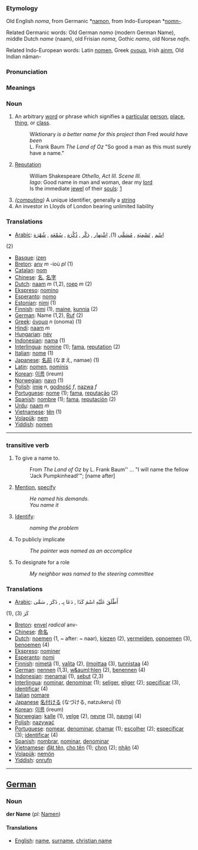 === Etymology ===
Old English ''noma'', from Germanic *[[namon]], from Indo-European *[[nomn-]].

Related Germanic words: Old German ''namo'' (modern German Name), middle Dutch ''name'' (naam), old Frisian ''noma'', Gothic ''namo'', old Norse ''nafn''.

Related Indo-European words: Latin [[nomen]], Greek [[ονομα]], Irish [[ainm]], Old Indian n&acirc;man-

=== Pronunciation ===

=== Meanings ===

=== Noun ===
# An arbitrary [[word]] or phrase which signifies a [[particular]] [[person]], [[place]], [[thing]], or [[class]]. 
#: Wiktionary ''is a better name for this project than'' Fred '' would have been''
#: L. Frank Baum ''The Land of Oz'' "So good a man as this must surely have a name."
# [[Reputation]]
#: William Shakespeare <i>Othello, Act III. Scene III.</i><br>''Iago'': Good name in man and woman, dear my [[lord]]<br>Is the immediate [[jewel]] of their [[soul|souls]]: [http://www.bartleby.com/100/138.34.42.html]
#''([[computing]])'' A unique identifier, generally a [[string]]
# An investor in Lloyds of London bearing unlimited liability

=== Translations ===
*[[Arabic]]: [[اِسْم]] , [[تَسْمِيَة]] , [[مُسَمًّى]]   (1), [[اِشْتِهار]] , [[ذِكْر]] , [[ذُكْرَة]] , [[سُمْعَة]] , [[شُهْرَة]]
(2)
*[[Basque]]: [[izen]]
*[[Breton]]: [[anv]] ''m'' -ioù ''pl'' (1)
*[[Catalan]]: [[nom]]
*[[Chinese]]: [[名]], [[名字]]
*[[Dutch]]: [[naam]] ''m'' (1,2), [[roep]] ''m'' (2)
*[[Ekspreso]]: [[nomino]]
*[[Esperanto]]: [[nomo]]
*[[Estonian]]: [[nimi]] (1)
*[[Finnish]]: [[nimi]] (1), [[maine]], [[kunnia]] (2)
*[[German]]: Name (1,2), [[Ruf]] (2)
*[[Greek]]: [[όνομα]] ''n'' (onoma) (1)
*[[Hindi]]: [[naam]] ''m''
*[[Hungarian]]: [[név]]
*[[Indonesian]]: [[nama]] (1) 
*[[Interlingua]]: [[nomine]] (1); [[fama]], [[reputation]] (2)
*[[Italian]]: [[nome]] (1)
*[[Japanese]]: [[名前]] (なまえ, namae) (1)
*[[Latin]]: [[nomen]], [[nominis]]
*[[Korean]]: [[이름]] (ireum)
*[[Norwegian]]: [[navn]] (1)
*[[Polish]]: [[imię]] ''n'', [[godność]] ''f'', [[nazwa]] ''f''
*[[Portuguese]]: [[nome]] (1); [[fama]], [[reputação]] (2)
*[[Spanish]]: [[nombre]] (1); [[fama]], [[reputación]] (2)
*[[Urdu]]: [[naam]] ''m''
*[[Vietnamese]]: [[tên]] (1)
*[[Volapük]]: [[nem]]
*[[Yiddish]]: [[nomen]]

----

=== transitive verb ===
# To give a name to.
#: From ''The Land of Oz'' by L. Frank Baum'' ... "I will name the fellow 'Jack Pumpkinhead!'"; [name after]
# [[Mention]], [[specify]]
#: ''He named his demands.''
#: ''You name it''
# [[Identify]]:
#: ''naming the problem''
# To publicly implicate
#: ''The painter was named as an accomplice''
# To designate for a role
#: ''My neighbor was named to the steering committee''

=== Translations ===
*[[Arabic]]: أَطْلَقَ عَلَيْهِ اسْمَ كَذَا , دَعَا بِـ , ذَكَرَ , سَمَّى 
(1),
كَرَ 
(3)   
*[[Breton]]: [[envel]] ''radical'' anv-
*[[Chinese]]: [[命名]]
*[[Dutch]]: [[noemen]] (1, ~ after: ~ naar), [[kiezen]] (2), [[vermelden]], [[opnoemen]] (3), [[benoemen]] (4)
*[[Ekspreso]]: [[nominer]]
*[[Esperanto]]: [[nomi]]
*[[Finnish]]: [[nimetä]] (1), [[valita]] (2), [[ilmoittaa]] (3), [[tunnistaa]] (4)
*[[German]]: [[nennen]] (1,3), [[w&auml;hlen]] (2), [[benennen]] (4)
*[[Indonesian]]: [[nama|menamai]] (1), [[sebut]] (2,3)
*[[Interlingua]]: [[nominar]], [[denominar]] (1); [[seliger]], [[eliger]] (2); [[specificar]] (3), [[identificar]] (4)
*[[Italian]] [[nomare]]
*[[Japanese]] [[名付ける]] (なづける, natzukeru) (1)
*[[Korean]]: [[이름]] (ireum)
*[[Norwegian]]: [[kalle]] (1), [[velge]] (2), [[nevne]] (3), [[navngi]] (4)
*[[Polish]]: [[nazywać]]
*[[Portuguese]]:  [[nomear]], [[denominar]], [[chamar]] (1); [[escolher]] (2); [[especificar]] (3); [[identificar]] (4)
*[[Spanish]]: [[nombrar]], [[nominar]], [[denominar]]
*[[Vietnamese]]: [[đặt tên]], [[cho tên]] (1); [[chọn]] (2); [[nhận]] (4)
*[[Volapük]]: [[nemön]]
*[[Yiddish]]: [[onrufn]]

----

== [[German]] ==
=== Noun ===
'''der Name''' (''pl:'' [[Namen]])

====Translations====
*[[English]]: [[name]], [[surname]], [[christian name]]